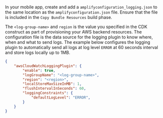 In your mobile app, create and add a `amplifyconfiguration_logging.json` to the same location as the `amplifyconfiguration.json` file.  Ensure that the file is included in the `Copy Bundle Resources` build phase.

The `<log-group-name>` and `region` is the value you specified in the CDK construct as part of provisioning your AWS backend resources.  The configuration file is the data source for the logging plugin to know where, when and what to send logs.  The example below configures the logging plugin to automatically send all logs at log level `ERROR` at 60 seconds interval and store logs locally up to 1MB.

```json
{
    "awsCloudWatchLoggingPlugin": {
        "enable": true,
        "logGroupName": "<log-group-name>",
        "region": "<region>",
        "localStoreMaxSizeInMB": 1,
        "flushIntervalInSeconds": 60,
        "loggingConstraints": {
            "defaultLogLevel": "ERROR",
        }
    }
}
```